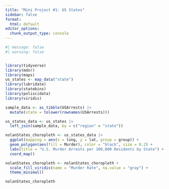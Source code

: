 ---
title: "Mini Project #1: US States"
sidebar: false
format:
  html: default
editor_options: 
  chunk_output_type: console
---

```{r}
#| message: false
#| warning: false


library(tidyverse)
library(mdsr)
library(maps)
us_states <- map_data("state")
library(lubridate)
library(statebins)
library(poliscidata)
library(viridis)

sample_data <- as_tibble(USArrests) |>
  mutate(state = tolower(rownames(USArrests)))

us_states_data <- us_states |>
  left_join(sample_data, by = c("region" = "state"))

nolanStates_choropleth <- us_states_data |>
  ggplot(mapping = aes(x = long, y = lat, group = group)) +
  geom_polygon(aes(fill = Murder), color = "black", size = 0.2) + 
  labs(title = "U.S. Murder Arrests per 100,000 Residents by State") +
  coord_map()

nolanStates_choropleth <- nolanStates_choropleth +
  scale_fill_viridis(name = "Murder Rate", na.value = "gray") +
  theme_minimal()

nolanStates_choropleth
```
